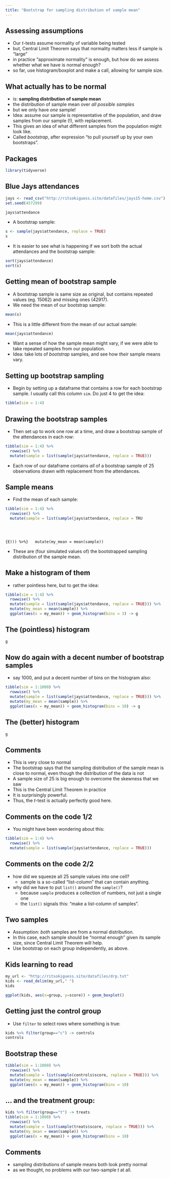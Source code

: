 ```yaml
---
title: "Bootstrap for sampling distribution of sample mean"
---
```


## Assessing assumptions

-   Our $t$-tests assume normality of variable being tested
-   but, Central Limit Theorem says that normality matters less if
    sample is "large"
-   in practice "approximate normality" is enough, but how do we assess
    whether what we have is normal enough?
-   so far, use histogram/boxplot and make a call, allowing for sample
    size.

## What actually has to be normal

-   is: **sampling distribution of sample mean**
-   the distribution of sample mean over *all possible samples*
-   but we only have *one* sample!
-   Idea: assume our sample is representative of the population, and
    draw samples from our sample (!), with replacement.
-   This gives an idea of what different samples from the population
    might look like.
-   Called *bootstrap*, after expression "to pull yourself up by your
    own bootstraps".

## Packages

```r
library(tidyverse)
```

## Blue Jays attendances

```r
jays <- read_csv("http://ritsokiguess.site/datafiles/jays15-home.csv")
set.seed(457299)
```

```r
jays$attendance
```

-   A bootstrap sample:

```r
s <- sample(jays$attendance, replace = TRUE)
s
```

-   It is easier to see what is happening if we sort both the actual
    attendances and the bootstrap sample:

```r
sort(jays$attendance)
sort(s)
```

## Getting mean of bootstrap sample

-   A bootstrap sample is same size as original, but contains repeated
    values (eg. 15062) and missing ones (42917).
-   We need the mean of our bootstrap sample:

```r
mean(s)
```

-   This is a little different from the mean of our actual sample:

```r
mean(jays$attendance)
```

-   Want a sense of how the sample mean might vary, if we were able to
    take repeated samples from our population.
-   Idea: take lots of *bootstrap* samples, and see how *their* sample
    means vary.

## Setting up bootstrap sampling

-   Begin by setting up a dataframe that contains a row for each
    bootstrap sample. I usually call this column `sim`. Do just 4 to get
    the idea:

```r
tibble(sim = 1:4)
```

## Drawing the bootstrap samples

-   Then set up to work one row at a time, and draw a bootstrap sample
    of the attendances in each row:

```r
tibble(sim = 1:4) %>% 
  rowwise() %>% 
  mutate(sample = list(sample(jays$attendance, replace = TRUE)))
```

-   Each row of our dataframe contains *all* of a bootstrap sample of 25
    observations drawn with replacement from the attendances.

## Sample means

-   Find the mean of each sample:

```r
tibble(sim = 1:4) %>% 
  rowwise() %>% 
  mutate(sample = list(sample(jays$attendance, replace = TRU
                              
                              
```

```r


```

`{E))) %>%}   mutate(my_mean = mean(sample))`

-   These are (four simulated values of) the bootstrapped sampling
    distribution of the sample mean.

## Make a histogram of them

-   rather pointless here, but to get the idea:

```r
tibble(sim = 1:4) %>% 
  rowwise() %>% 
  mutate(sample = list(sample(jays$attendance, replace = TRUE))) %>% 
  mutate(my_mean = mean(sample)) %>% 
  ggplot(aes(x = my_mean)) + geom_histogram(bins = 3) -> g
```

## The (pointless) histogram

```r
g
```

## Now do again with a decent number of bootstrap samples

-   say 1000, and put a decent number of bins on the histogram also:

```r
tibble(sim = 1:1000) %>% 
  rowwise() %>% 
  mutate(sample = list(sample(jays$attendance, replace = TRUE))) %>% 
  mutate(my_mean = mean(sample)) %>% 
  ggplot(aes(x = my_mean)) + geom_histogram(bins = 10) -> g
```

## The (better) histogram

```r
g
```

## Comments

-   This is very close to normal
-   The bootstrap says that the sampling distribution of the sample mean
    is close to normal, even though the distribution of the data is not
-   A sample size of 25 is big enough to overcome the skewness that we
    saw
-   This is the Central Limit Theorem in practice
-   It is surprisingly powerful.
-   Thus, the $t$-test is actually perfectly good here.

## Comments on the code 1/2

-   You might have been wondering about this:

```r
tibble(sim = 1:4) %>% 
  rowwise() %>% 
  mutate(sample = list(sample(jays$attendance, replace = TRUE)))
```

## Comments on the code 2/2

-   how did we squeeze all 25 sample values into one cell?
    -   sample is a so-called "list-column" that can contain anything.
-   why did we have to put `list()` around the `sample()`?
    -   because `sample` produces a collection of numbers, not just a
        single one
    -   the `list()` signals this: "make a list-column of samples".

## Two samples

-   Assumption: *both* samples are from a normal distribution.
-   In this case, each sample should be "normal enough" given its sample
    size, since Central Limit Theorem will help.
-   Use bootstrap on each group independently, as above.

## Kids learning to read

```r
my_url <- "http://ritsokiguess.site/datafiles/drp.txt"
kids <- read_delim(my_url," ")
kids
```

```r
ggplot(kids, aes(x=group, y=score)) + geom_boxplot()
```

## Getting just the control group

-   Use `filter` to select rows where something is true:

```r
kids %>% filter(group=="c") -> controls
controls
```

## Bootstrap these

```r
tibble(sim = 1:1000) %>% 
  rowwise() %>% 
  mutate(sample = list(sample(controls$score, replace = TRUE))) %>% 
  mutate(my_mean = mean(sample)) %>% 
  ggplot(aes(x = my_mean)) + geom_histogram(bins = 10) 
```

## ... and the treatment group:

```r
kids %>% filter(group=="t") -> treats
tibble(sim = 1:1000) %>% 
  rowwise() %>% 
  mutate(sample = list(sample(treats$score, replace = TRUE))) %>% 
  mutate(my_mean = mean(sample)) %>% 
  ggplot(aes(x = my_mean)) + geom_histogram(bins = 10) 
```

## Comments

-   sampling distributions of sample means both look pretty normal
-   as we thought, no problems with our two-sample $t$ at all.
